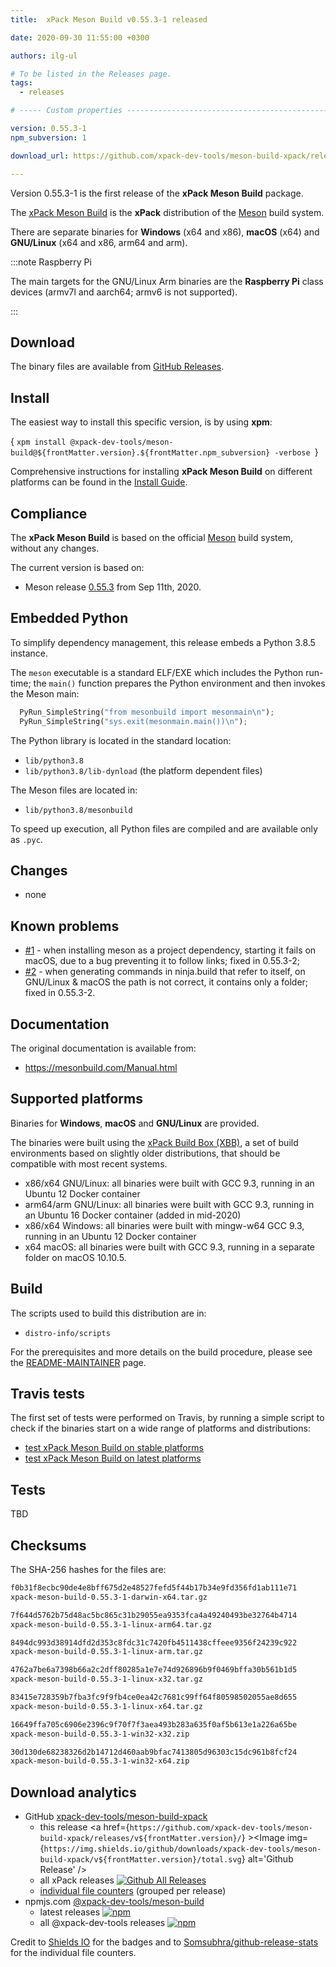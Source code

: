 ```yaml
---
title:  xPack Meson Build v0.55.3-1 released

date: 2020-09-30 11:55:00 +0300

authors: ilg-ul

# To be listed in the Releases page.
tags:
  - releases

# ----- Custom properties -----------------------------------------------------

version: 0.55.3-1
npm_subversion: 1

download_url: https://github.com/xpack-dev-tools/meson-build-xpack/releases/tag/v0.55.3-1/

---
```


Version 0.55.3-1 is the first release of the **xPack Meson Build** package.

<!-- truncate -->


The [xPack Meson Build](https://xpack-dev-tools.github.io/meson-build-xpack/)
is the **xPack** distribution of the
[Meson](https://mesonbuild.com) build system.

There are separate binaries for **Windows** (x64 and x86),
**macOS** (x64) and **GNU/Linux** (x64 and x86, arm64 and arm).

:::note Raspberry Pi

The main targets for the GNU/Linux Arm
binaries are the **Raspberry Pi** class devices (armv7l and aarch64;
armv6 is not supported).

:::

## Download

The binary files are available from <a href={frontMatter.download_url}>GitHub Releases</a>.

## Install

The easiest way to install this specific version, is by using **xpm**:

<CodeBlock language="console"> {
`xpm install @xpack-dev-tools/meson-build@${frontMatter.version}.${frontMatter.npm_subversion} -verbose
`} </CodeBlock>

Comprehensive instructions for installing **xPack Meson Build** on different platforms
can be found in the [Install Guide](/docs/install/).

## Compliance

The **xPack Meson Build** is based on the official
[Meson](https://mesonbuild.com) build system,
without any changes.

The current version is based on:

- Meson release
[0.55.3](https://github.com/mesonbuild/meson/releases/tag/0.55.3)
from Sep 11th, 2020.

## Embedded Python

To simplify dependency management, this release embeds a Python
3.8.5 instance.

The `meson` executable is a standard ELF/EXE which includes the Python
run-time; the `main()` function prepares the Python environment and then
invokes the Meson main:

```python
  PyRun_SimpleString("from mesonbuild import mesonmain\n");
  PyRun_SimpleString("sys.exit(mesonmain.main())\n");
```

The Python library is located in the standard location:

- `lib/python3.8`
- `lib/python3.8/lib-dynload` (the platform dependent files)

The Meson files are located in:

- `lib/python3.8/mesonbuild`

To speed up execution, all Python files are compiled and are
available only as `.pyc`.

## Changes

- none

## Known problems

- [#1](https://github.com/xpack-dev-tools/meson-build-xpack/issues/1) - when
  installing meson as a project dependency, starting it fails on macOS, due
  to a bug preventing it to follow links; fixed in 0.55.3-2;
- [#2](https://github.com/xpack-dev-tools/meson-build-xpack/issues/2) - when
  generating commands in ninja.build that refer to itself, on GNU/Linux & macOS
  the path is not correct, it contains only a folder; fixed in 0.55.3-2.

## Documentation

The original documentation is available from:

- https://mesonbuild.com/Manual.html

## Supported platforms

Binaries for **Windows**, **macOS** and **GNU/Linux** are provided.

The binaries were built using the
[xPack Build Box (XBB)](https://github.com/xpack/xpack-build-box), a set
of build environments based on slightly older distributions, that should be
compatible with most recent systems.

- x86/x64 GNU/Linux: all binaries were built with GCC 9.3, running in an
  Ubuntu 12 Docker container
- arm64/arm GNU/Linux: all binaries were built with GCC 9.3, running in an
  Ubuntu 16 Docker container (added in mid-2020)
- x86/x64 Windows: all binaries were built with mingw-w64 GCC 9.3, running in an
  Ubuntu 12 Docker container
- x64 macOS: all binaries were built with GCC 9.3, running in a separate
  folder on macOS 10.10.5.

## Build

The scripts used to build this distribution are in:

- `distro-info/scripts`

For the prerequisites and more details on the build procedure, please see the
[README-MAINTAINER](https://github.com/xpack-dev-tools/meson-build-xpack/blob/xpack/README-MAINTAINER.md) page.

## Travis tests

The first set of tests were performed on Travis, by running
a simple script to check if the binaries start on a wide range of
platforms and distributions:

- [test xPack Meson Build on stable platforms](https://travis-ci.org/github/xpack-dev-tools/meson-build-xpack/builds/731542310)
- [test xPack Meson Build on latest platforms](https://travis-ci.org/github/xpack-dev-tools/meson-build-xpack/builds/731551368)

## Tests

TBD

## Checksums

The SHA-256 hashes for the files are:

```txt
f0b31f8ecbc90de4e8bff675d2e48527fefd5f44b17b34e9fd356fd1ab111e71
xpack-meson-build-0.55.3-1-darwin-x64.tar.gz

7f644d5762b75d48ac5bc865c31b29055ea9353fca4a49240493be32764b4714
xpack-meson-build-0.55.3-1-linux-arm64.tar.gz

8494dc993d38914dfd2d353c8fdc31c7420fb4511438cffeee9356f24239c922
xpack-meson-build-0.55.3-1-linux-arm.tar.gz

4762a7be6a7398b66a2c2dff80285a1e7e74d926896b9f0469bffa30b561b1d5
xpack-meson-build-0.55.3-1-linux-x32.tar.gz

83415e728359b7fba3fc9f9fb4ce0ea42c7681c99ff64f80598502055ae8d655
xpack-meson-build-0.55.3-1-linux-x64.tar.gz

16649ffa705c6906e2396c9f70f7f3aea493b283a635f0af5b613e1a226a65be
xpack-meson-build-0.55.3-1-win32-x32.zip

30d130de68238326d2b14712d460aab9bfac7413805d96303c15dc961b8fcf24
xpack-meson-build-0.55.3-1-win32-x64.zip
```

## Download analytics

- GitHub [xpack-dev-tools/meson-build-xpack](https://github.com/xpack-dev-tools/meson-build-xpack/)
  - this release <a href={`https://github.com/xpack-dev-tools/meson-build-xpack/releases/v${frontMatter.version}/`} ><Image img={`https://img.shields.io/github/downloads/xpack-dev-tools/meson-build-xpack/v${frontMatter.version}/total.svg`} alt='Github Release' /></a>
  - all xPack releases [![Github All Releases](https://img.shields.io/github/downloads/xpack-dev-tools/meson-build-xpack/total.svg)](https://github.com/xpack-dev-tools/meson-build-xpack/releases/)
  - [individual file counters](https://somsubhra.github.io/github-release-stats/?username=xpack-dev-tools&repository=meson-build-xpack) (grouped per release)
- npmjs.com [@xpack-dev-tools/meson-build](https://www.npmjs.com/package/@xpack-dev-tools/meson-build)
  - latest releases [![npm](https://img.shields.io/npm/dw/@xpack-dev-tools/meson-build.svg)](https://www.npmjs.com/package/@xpack-dev-tools/meson-build/)
  - all @xpack-dev-tools releases [![npm](https://img.shields.io/npm/dt/@xpack-dev-tools/meson-build.svg)](https://www.npmjs.com/package/@xpack-dev-tools/meson-build/)

Credit to [Shields IO](https://shields.io) for the badges and to
[Somsubhra/github-release-stats](https://github.com/Somsubhra/github-release-stats)
for the individual file counters.
